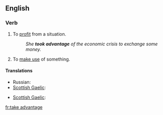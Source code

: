 {{also|Appendix:Collocations of do, have, make, and take}}
==English==

===Verb===
{{infl|en|verb|inf=[[take]] [[advantage]]}}

# {{intransitive}} To [[profit]] from a situation.
#: ''She '''took advantage''' of the economic crisis to exchange some money.''
# To [[make use]] of something.

====Translations====
{{trans-top|profit from a situation}}
* Russian: {{t|ru|получать прибыль}}
* [[Scottish Gaelic]]: {{t-|gd|gabh brath|xs=Scottish Gaelic}}
{{trans-mid}}
{{trans-bottom}}

{{trans-top|make use of something}}
* [[Scottish Gaelic]]: {{t-|gd|gabh brath|xs=Scottish Gaelic}}
{{trans-mid}}
{{trans-bottom}}


[[fr:take advantage]]